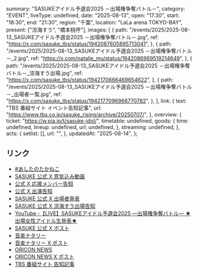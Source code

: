   summary: "SASUKEアイドル予選会2025 －出場権争奪バトル－",
  category: "EVENT",
  liveType: undefined,
  date: "2025-08-13",
  open: "17:30",
  start: "18:30",
  end: "21:30",
  region: "千葉",
  location: "LaLa arena TOKYO-BAY",
  present: ["涼海すう", "橋本桃呼"],
  images: [
    {
      path: "/events/2025/2025-08-13_SASUKEアイドル予選会2025 －出場権争奪バトル－.jpg",
      ref: "https://x.com/sasuke_tbs/status/1942087605895713041",
    },
    {
      path: "/events/2025/2025-08-13_SASUKEアイドル予選会2025 －出場権争奪バトル－_2.jpg",
      ref: "https://x.com/natalie_mu/status/1942086969519214649",
    },
    {
      path: "/events/2025/2025-08-13_SASUKEアイドル予選会2025 －出場権争奪バトル－_涼海すう出場.jpg",
      ref: "https://x.com/sasuke_tbs/status/1942170666469654622",
    },
    {
      path: "/events/2025/2025-08-13_SASUKEアイドル予選会2025 －出場権争奪バトル－_出場者一覧.jpg",
      ref: "https://x.com/sasuke_tbs/status/1942177096966770782",
    },
  ],
  link: {
    text: "TBS 番組サイト イベント告知記事",
    url: "https://www.tbs.co.jp/sasuke_rising/archive/20250707/",
  },
  overview: {
    ticket: "https://w.pia.jp/t/sasuke-idol/",
    timetable: undefined,
    goods: {
      time: undefined,
      lineup: undefined,
      url: undefined,
    },
    streaming: undefined,
  },
  acts: {
    setlist: [],
    url: "",
  },
  updatedAt: "2025-08-14",
};

## リンク

- [#あしたのたかねこ](https://x.com/takanenofficial/status/1955246879035527657)
- [SASUKE 公式 X 意気込み動画](https://x.com/sasuke_tbs/status/1944200101775520211)
- [公式 X 応援メンバー告知](https://x.com/takanenofficial/status/1943869193692295625)
- [公式 X 出演告知](https://x.com/takanenofficial/status/1942199454150570122)
- [SASUKE 公式 X 出場者発表](https://x.com/sasuke_tbs/status/1942177096966770782)
- [SASUKE 公式 X 涼海すう出場告知](https://x.com/sasuke_tbs/status/1942170666469654622)
- [YouTube -【LIVE】SASUKEアイドル予選会2025 ―出場権争奪バトル― ★出場女性アイドル生発表★ ](https://www.youtube.com/watch?v=x-FW2ouPi-g)
- [SASUKE 公式 X ポスト](https://x.com/sasuke_tbs/status/1942087605895713041)
- [音楽ナタリー](https://natalie.mu/music/news/631223)
- [音楽ナタリー X ポスト](https://x.com/natalie_mu/status/1942086969519214649)
- [ORICON NEWS](https://www.oricon.co.jp/news/2394476/full/)
- [ORICON NEWS X ポスト](https://x.com/oricon/status/1942093731232182719)
- [TBS 番組サイト 告知記事](https://www.tbs.co.jp/sasuke_rising/archive/20250707/)
